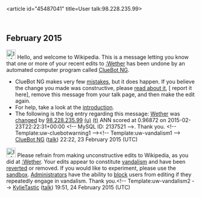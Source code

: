 <article id="45487041" title=User talk:98.228.235.99>
	<talkpage id="45487041" title="User talk:98.228.235.99">


== February 2015 ==
[[File:Information.svg|left|25px|alt=]] Hello, and welcome to Wikipedia. This is a message letting you know that one or more of your recent edits to [[:Wether]] has been undone by an automated computer program called [[User:ClueBot NG|ClueBot NG]].
{{clear}}
* ClueBot NG makes very few [[User:ClueBot NG#Information About False Positives|mistakes]], but it does happen. If you believe the change you made was constructive, please [[User:ClueBot NG#Information About False Positives|read about it]], [{{User:ClueBot NG/Warnings/FPReport|2137521}} report it here], remove this message from your talk page, and then make the edit again.
* For help, take a look at the [[Wikipedia:Introduction|introduction]].
* The following is the log entry regarding this message: [[Wether]] was [http://en.wikipedia.org/w/index.php?title=Wether&amp;diff=648542732&amp;oldid=637430615 changed] by [[Special:Contributions/98.228.235.99|98.228.235.99]] [[User:98.228.235.99|(u)]] [[User talk:98.228.235.99|(t)]] ANN scored at 0.96872 on 2015-02-23T22:22:31+00:00 &lt;!-- MySQL ID: 2137521 --&gt;. Thank you. &lt;!-- Template:uw-cluebotwarning1 --&gt;&lt;!-- Template:uw-vandalism1 --&gt; [[User:ClueBot NG|ClueBot NG]] ([[User talk:ClueBot NG|talk]]) 22:22, 23 February 2015 (UTC)

[[File:Information orange.svg|25px|alt=Information icon|link=]] Please refrain from making unconstructive edits to Wikipedia, as you did at [[:Wether]]. Your edits appear to constitute [[Wikipedia:Vandalism|vandalism]] and have been [[Help:Reverting|reverted]] or removed. If you would like to experiment, please use the [[Wikipedia:Sandbox|sandbox]]. [[Wikipedia:Administrators|Administrators]] have the ability to [[WP:BLOCK|block]] users from editing if they repeatedly engage in vandalism. Thank you.&lt;!-- Template:uw-vandalism2 --&gt; [[User:KylieTastic|KylieTastic]] ([[User talk:KylieTastic|talk]]) 19:51, 24 February 2015 (UTC)
	</talkpage>
</article>